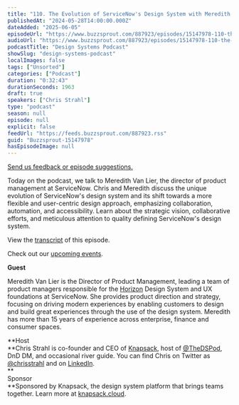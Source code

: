 ```yaml
---
title: "110. The Evolution of ServiceNow's Design System with Meredith Van Lier"
publishedAt: "2024-05-28T14:00:00.000Z"
dateAdded: "2025-06-05"
episodeUrl: "https://www.buzzsprout.com/887923/episodes/15147978-110-the-evolution-of-servicenow-s-design-system-with-meredith-van-lier.mp3"
audioUrl: "https://www.buzzsprout.com/887923/episodes/15147978-110-the-evolution-of-servicenow-s-design-system-with-meredith-van-lier.mp3"
podcastTitle: "Design Systems Podcast"
showSlug: "design-systems-podcast"
localImages: false
tags: ["Unsorted"]
categories: ["Podcast"]
duration: "0:32:43"
durationSeconds: 1963
draft: true
speakers: ["Chris Strahl"]
type: "podcast"
season: null
episode: null
explicit: false
feedUrl: "https://feeds.buzzsprout.com/887923.rss"
guid: "Buzzsprout-15147978"
hasEpisodeImage: null
---
```

[Send us feedback or episode suggestions.](https://www.buzzsprout.com/twilio/text_messages/887923/open_sms)

Today on the podcast, we talk to Meredith Van Lier, the director of product management at ServiceNow. Chris and Meredith discuss the unique evolution of ServiceNow's design system and its shift towards a more flexible and user-centric design approach, emphasizing collaboration, automation, and accessibility. Learn about the strategic vision, collaborative efforts, and meticulous attention to quality defining ServiceNow's design system.

View the [transcript](https://docs.google.com/document/d/1v3BLAmWkkMdhJQK3syrBcS6CU_tqsgyouAJDItJgRd4/edit?usp=sharing) of this episode.

Check out our [upcoming events](https://www.knapsack.cloud/events).  

**Guest**

Meredith Van Lier is the Director of Product Management, leading a team of product managers responsible for the [Horizon](http://horizon.servicenow.com/) Design System and UX foundations at ServiceNow. She provides product direction and strategy, focusing on driving modern experiences by enabling customers to design and build great experiences through the use of the design system. Meredith has more than 15 years of experience across enterprise, finance and consumer spaces.

**Host  
**Chris Strahl is co-founder and CEO of [Knapsack](https://www.knapsack.cloud/), host of [@TheDSPod](https://twitter.com/thedspod), DnD DM, and occasional river guide. You can find Chris on Twitter as [@chrisstrahl](https://twitter.com/chrisstrahl) and on [LinkedIn](https://www.linkedin.com/in/chrisstrahl/).  
**  
Sponsor  
**Sponsored by Knapsack, the design system platform that brings teams together. Learn more at [knapsack.cloud](https://www.knapsack.cloud/?utm_source=podcast).
